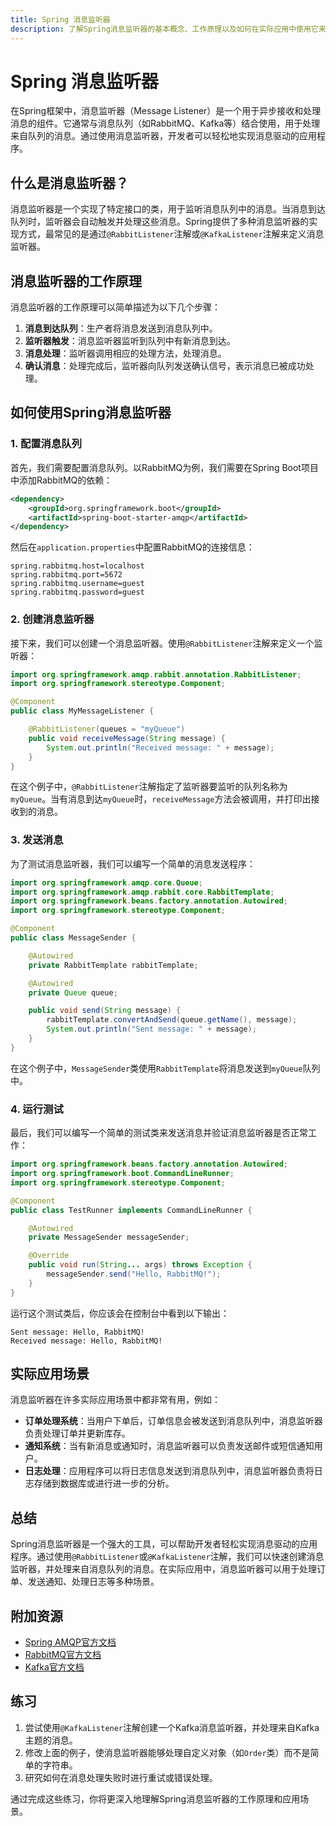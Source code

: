 ```yaml
---
title: Spring 消息监听器
description: 了解Spring消息监听器的基本概念、工作原理以及如何在实际应用中使用它来处理消息。
---
```


# Spring 消息监听器

在Spring框架中，消息监听器（Message Listener）是一个用于异步接收和处理消息的组件。它通常与消息队列（如RabbitMQ、Kafka等）结合使用，用于处理来自队列的消息。通过使用消息监听器，开发者可以轻松地实现消息驱动的应用程序。

## 什么是消息监听器？

消息监听器是一个实现了特定接口的类，用于监听消息队列中的消息。当消息到达队列时，监听器会自动触发并处理这些消息。Spring提供了多种消息监听器的实现方式，最常见的是通过`@RabbitListener`注解或`@KafkaListener`注解来定义消息监听器。

## 消息监听器的工作原理

消息监听器的工作原理可以简单描述为以下几个步骤：

1. **消息到达队列**：生产者将消息发送到消息队列中。
2. **监听器触发**：消息监听器监听到队列中有新消息到达。
3. **消息处理**：监听器调用相应的处理方法，处理消息。
4. **确认消息**：处理完成后，监听器向队列发送确认信号，表示消息已被成功处理。

## 如何使用Spring消息监听器

### 1. 配置消息队列

首先，我们需要配置消息队列。以RabbitMQ为例，我们需要在Spring Boot项目中添加RabbitMQ的依赖：

```xml
<dependency>
    <groupId>org.springframework.boot</groupId>
    <artifactId>spring-boot-starter-amqp</artifactId>
</dependency>
```

然后在`application.properties`中配置RabbitMQ的连接信息：

```properties
spring.rabbitmq.host=localhost
spring.rabbitmq.port=5672
spring.rabbitmq.username=guest
spring.rabbitmq.password=guest
```

### 2. 创建消息监听器

接下来，我们可以创建一个消息监听器。使用`@RabbitListener`注解来定义一个监听器：

```java
import org.springframework.amqp.rabbit.annotation.RabbitListener;
import org.springframework.stereotype.Component;

@Component
public class MyMessageListener {

    @RabbitListener(queues = "myQueue")
    public void receiveMessage(String message) {
        System.out.println("Received message: " + message);
    }
}
```

在这个例子中，`@RabbitListener`注解指定了监听器要监听的队列名称为`myQueue`。当有消息到达`myQueue`时，`receiveMessage`方法会被调用，并打印出接收到的消息。

### 3. 发送消息

为了测试消息监听器，我们可以编写一个简单的消息发送程序：

```java
import org.springframework.amqp.core.Queue;
import org.springframework.amqp.rabbit.core.RabbitTemplate;
import org.springframework.beans.factory.annotation.Autowired;
import org.springframework.stereotype.Component;

@Component
public class MessageSender {

    @Autowired
    private RabbitTemplate rabbitTemplate;

    @Autowired
    private Queue queue;

    public void send(String message) {
        rabbitTemplate.convertAndSend(queue.getName(), message);
        System.out.println("Sent message: " + message);
    }
}
```

在这个例子中，`MessageSender`类使用`RabbitTemplate`将消息发送到`myQueue`队列中。

### 4. 运行测试

最后，我们可以编写一个简单的测试类来发送消息并验证消息监听器是否正常工作：

```java
import org.springframework.beans.factory.annotation.Autowired;
import org.springframework.boot.CommandLineRunner;
import org.springframework.stereotype.Component;

@Component
public class TestRunner implements CommandLineRunner {

    @Autowired
    private MessageSender messageSender;

    @Override
    public void run(String... args) throws Exception {
        messageSender.send("Hello, RabbitMQ!");
    }
}
```

运行这个测试类后，你应该会在控制台中看到以下输出：

```
Sent message: Hello, RabbitMQ!
Received message: Hello, RabbitMQ!
```

## 实际应用场景

消息监听器在许多实际应用场景中都非常有用，例如：

- **订单处理系统**：当用户下单后，订单信息会被发送到消息队列中，消息监听器负责处理订单并更新库存。
- **通知系统**：当有新消息或通知时，消息监听器可以负责发送邮件或短信通知用户。
- **日志处理**：应用程序可以将日志信息发送到消息队列中，消息监听器负责将日志存储到数据库或进行进一步的分析。

## 总结

Spring消息监听器是一个强大的工具，可以帮助开发者轻松实现消息驱动的应用程序。通过使用`@RabbitListener`或`@KafkaListener`注解，我们可以快速创建消息监听器，并处理来自消息队列的消息。在实际应用中，消息监听器可以用于处理订单、发送通知、处理日志等多种场景。

## 附加资源

- [Spring AMQP官方文档](https://docs.spring.io/spring-amqp/docs/current/reference/html/)
- [RabbitMQ官方文档](https://www.rabbitmq.com/documentation.html)
- [Kafka官方文档](https://kafka.apache.org/documentation/)

## 练习

1. 尝试使用`@KafkaListener`注解创建一个Kafka消息监听器，并处理来自Kafka主题的消息。
2. 修改上面的例子，使消息监听器能够处理自定义对象（如`Order`类）而不是简单的字符串。
3. 研究如何在消息处理失败时进行重试或错误处理。

通过完成这些练习，你将更深入地理解Spring消息监听器的工作原理和应用场景。